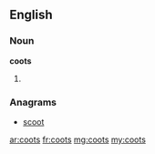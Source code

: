 ==English==

===Noun===
'''coots'''

# {{plural of|[[coot]]}}

===Anagrams===
* [[scoot#English|scoot]]

[[ar:coots]]
[[fr:coots]]
[[mg:coots]]
[[my:coots]]